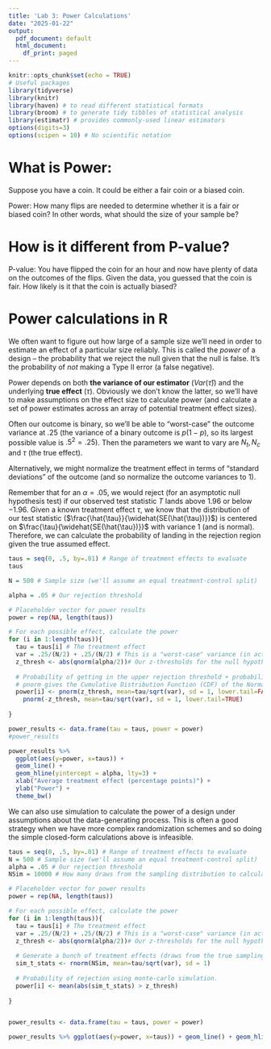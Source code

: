 ```yaml
---
title: 'Lab 3: Power Calculations'
date: "2025-01-22"
output:
  pdf_document: default
  html_document:
    df_print: paged
---
```



```r
knitr::opts_chunk$set(echo = TRUE)
# Useful packages
library(tidyverse)
library(knitr)
library(haven) # to read different statistical formats
library(broom) # to generate tidy tibbles of statistical analysis
library(estimatr) # provides commonly-used linear estimators
options(digits=3)
options(scipen = 10) # No scientific notation
```

# What is Power:

Suppose you have a coin. It could be either a fair coin or a biased coin.

Power: How many flips are needed to determine whether it is a fair or biased coin? In other words, what should the size of your sample be?

# How is it different from P-value?

P-value: You have flipped the coin for an hour and now have plenty of data on the outcomes of the flips. Given the data, you guessed that the coin is fair. How likely is it that the coin is actually biased?


# Power calculations in R

We often want to figure out how large of a sample size we'll need in order to estimate an effect of a particular size reliably. This is called the *power* of a design -- the probability that we reject the null given that the null is false. It's the probability of *not* making a Type II error (a false negative). 

Power depends on both **the variance of our estimator** ($Var(\hat \tau)$) and the underlying **true effect** ($\tau$). Obviously we don't know the latter, so we'll have to make assumptions on the effect size to calculate power (and calculate a set of power estimates across an array of potential treatment effect sizes).

Often our outcome is binary, so we'll be able to "worst-case" the outcome variance at $.25$ (the variance of a binary outcome is $p(1-p)$, so its largest possible value is $.5^2 = .25$). Then the parameters we want to vary are $N_t, N_c$ and $\tau$ (the true effect).

Alternatively, we might normalize the treatment effect in terms of "standard deviations" of the outcome (and so normalize the outcome variances to 1).

Remember that for an $\alpha = .05$, we would reject (for an asymptotic null hypothesis test) if our observed test statistic $T$ lands above $1.96$ or below $-1.96$. Given a known treatment effect $\tau$, we know that the distribution of our test statistic ($\frac{\hat{\tau}}{\widehat{SE(\hat{\tau})}}$) is centered on $\frac{\tau}{\widehat{SE(\hat{\tau})}}$ with variance $1$ (and is normal). Therefore, we can calculate the probability of landing in the rejection region given the true assumed effect.

```r

taus = seq(0, .5, by=.01) # Range of treatment effects to evaluate
taus

N = 500 # Sample size (we'll assume an equal treatment-control split)

alpha = .05 # Our rejection threshold

# Placeholder vector for power results
power = rep(NA, length(taus))

# For each possible effect, calculate the power
for (i in 1:length(taus)){
  tau = taus[i] # The treatment effect
  var = .25/(N/2) + .25/(N/2) # This is a "worst-case" variance (in actuality, it's impossible to have a variance of .25 if there is a non-zero treatment effect)
  z_thresh <- abs(qnorm(alpha/2))# Our z-thresholds for the null hypothesis test (~1.96 for alpha = .05)
  
  # Probability of getting in the upper rejection threshold + probability of getting in the lower
  # pnorm gives the Cumulative Distribution Function (CDF) of the Normal distribution
  power[i] <- pnorm(z_thresh, mean=tau/sqrt(var), sd = 1, lower.tail=FALSE) +
    pnorm(-z_thresh, mean=tau/sqrt(var), sd = 1, lower.tail=TRUE) 
  
}

power_results <- data.frame(tau = taus, power = power)
#power_results

power_results %>% 
  ggplot(aes(y=power, x=taus)) + 
  geom_line() + 
  geom_hline(yintercept = alpha, lty=3) + 
  xlab("Average treatment effect (percentage points)") + 
  ylab("Power") + 
  theme_bw()
```

We can also use simulation to calculate the power of a design under assumptions about the data-generating process. This is often a good strategy when we have more complex randomization schemes and so doing the simple closed-form calculations above is infeasible. 

```r

taus = seq(0, .5, by=.01) # Range of treatment effects to evaluate
N = 500 # Sample size (we'll assume an equal treatment-control split)
alpha = .05 # Our rejection threshold
NSim = 10000 # How many draws from the sampling distribution to calculate pr(rejection)

# Placeholder vector for power results
power = rep(NA, length(taus))

# For each possible effect, calculate the power
for (i in 1:length(taus)){
  tau = taus[i] # The treatment effect
  var = .25/(N/2) + .25/(N/2) # This is a "worst-case" variance (in actuality, it's impossible to have a variance of .25 if there is a non-zero treatment effect)
  z_thresh <- abs(qnorm(alpha/2))# Our z-thresholds for the null hypothesis test (~1.96 for alpha = .05)
  
  # Generate a bunch of treatment effects (draws from the true sampling distribution)
  sim_t_stats <- rnorm(NSim, mean=tau/sqrt(var), sd = 1)
  
  # Probability of rejection using monte-carlo simulation.
  power[i] <- mean(abs(sim_t_stats) > z_thresh)
  
}


power_results <- data.frame(tau = taus, power = power)

power_results %>% ggplot(aes(y=power, x=taus)) + geom_line() + geom_hline(yintercept = .05, lty=3) + xlab("Average treatment effect (percentage points)") + ylab("Power") + theme_bw()

```